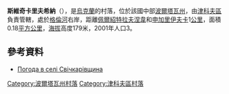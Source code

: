 {{coord|50|14|15|N|34|32|33|E|scale:100000_region:UA|display=title}}

'''斯維奇卡里夫希納'''（{{lang-uk|Свічкарівщина}}），是[[烏克蘭|烏克蘭]]的村落，位於該國中部[[波爾塔瓦州|波爾塔瓦州]]，由[[津科夫區|津科夫區]]負責管轄，處於[[格倫河_(普肖爾河支流)|格倫河]]右岸，距離[[佩爾紹特拉夫涅韋_(津科夫區)|佩爾紹特拉夫涅韋]]和[[申加里伊夫卡|申加里伊夫卡]]1[[公里|公里]]，面積0.18[[平方公里|平方公里]]，[[海拔|海拔]]高度179米，2001年人口3。

==參考資料==
* [http://weather.in.ua/ua/poltavskaja/23456 Погода в селі Свічкарівщина] {{Wayback|url=http://weather.in.ua/ua/poltavskaja/23456 |date=20111220032825 }}

{{DEFAULTSORT:Свічкарівщина}}
[[Category:波爾塔瓦州村落|Category:波爾塔瓦州村落]]
[[Category:津科夫區村落|Category:津科夫區村落]]


{{Poltava-geo-stub}}